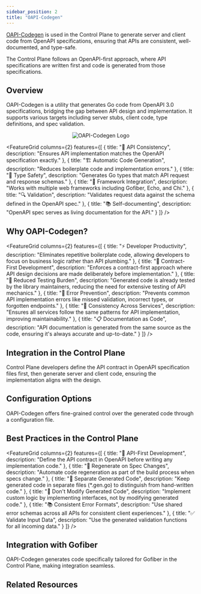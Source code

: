 ```yaml
---
sidebar_position: 2
title: "OAPI-Codegen"
---
```



<NoAutoTitle />

<PageHeader 
  title="OAPI-Codegen"
  description="OpenAPI code generation for Go API services"
/>

[OAPI-Codegen](https://github.com/deepmap/oapi-codegen) is used in the Control Plane to generate server and client code from OpenAPI specifications, ensuring that APIs are consistent, well-documented, and type-safe.

<InfoSection type="info" title="OpenAPI-driven development">
  The Control Plane follows an OpenAPI-first approach, where API specifications are written first and code is generated from those specifications.
</InfoSection>

## Overview

OAPI-Codegen is a utility that generates Go code from OpenAPI 3.0 specifications, bridging the gap between API design and implementation. It supports various targets including server stubs, client code, type definitions, and spec validation.

<div align="center">
  <img src="/controlplane/img/logos/oapi-codegen-logo.svg" alt="OAPI-Codegen Logo" style={{width: '250px', marginBottom: '2rem'}} />
</div>

<FeatureGrid columns={2} features={[
  {
    title: "🔄 API Consistency",
    description: "Ensures API implementation matches the OpenAPI specification exactly."
  },
  {
    title: "🏗️ Automatic Code Generation",
    description: "Reduces boilerplate code and implementation errors."
  },
  {
    title: "📝 Type Safety",
    description: "Generates Go types that match API request and response schemas."
  },
  {
    title: "🧩 Framework Integration",
    description: "Works with multiple web frameworks including Gofiber, Echo, and Chi."
  },
  {
    title: "🔍 Validation",
    description: "Validates request data against the schema defined in the OpenAPI spec."
  },
  {
    title: "📚 Self-documenting",
    description: "OpenAPI spec serves as living documentation for the API."
  }
]} />

## Why OAPI-Codegen?

<FeatureGrid columns={2} features={[
  {
    title: "⚡ Developer Productivity",
    description: "Eliminates repetitive boilerplate code, allowing developers to focus on business logic rather than API plumbing."
  },
  {
    title: "📝 Contract-First Development",
    description: "Enforces a contract-first approach where API design decisions are made deliberately before implementation."
  },
  {
    title: "🧪 Reduced Testing Burden",
    description: "Generated code is already tested by the library maintainers, reducing the need for extensive testing of API mechanics."
  },
  {
    title: "🚫 Error Prevention",
    description: "Prevents common API implementation errors like missed validation, incorrect types, or forgotten endpoints."
  },
  {
    title: "🔁 Consistency Across Services",
    description: "Ensures all services follow the same patterns for API implementation, improving maintainability."
  },
  {
    title: "📋 Documentation as Code",
    description: "API documentation is generated from the same source as the code, ensuring it's always accurate and up-to-date."
  }
]} />

## Integration in the Control Plane

<InfoSection type="tip" title="API-first development workflow">
  Control Plane developers define the API contract in OpenAPI specification files first, then generate server and client code, ensuring the implementation aligns with the design.
</InfoSection>

## Configuration Options

<InfoSection type="note" title="Code generation control">
  OAPI-Codegen offers fine-grained control over the generated code through a configuration file.
</InfoSection>

## Best Practices in the Control Plane

<FeatureGrid columns={2} features={[
  {
    title: "📜 API-First Development",
    description: "Define the API contract in OpenAPI before writing any implementation code."
  },
  {
    title: "🔄 Regenerate on Spec Changes",
    description: "Automate code regeneration as part of the build process when specs change."
  },
  {
    title: "🧩 Separate Generated Code",
    description: "Keep generated code in separate files (*.gen.go) to distinguish from hand-written code."
  },
  {
    title: "🚫 Don't Modify Generated Code",
    description: "Implement custom logic by implementing interfaces, not by modifying generated code."
  },
  {
    title: "📚 Consistent Error Formats",
    description: "Use shared error schemas across all APIs for consistent client experiences."
  },
  {
    title: "✅ Validate Input Data",
    description: "Use the generated validation functions for all incoming data."
  }
]} />

## Integration with Gofiber

<InfoSection type="note" title="Framework integration">
  OAPI-Codegen generates code specifically tailored for Gofiber in the Control Plane, making integration seamless.
</InfoSection>

## Related Resources

<CardGrid columns={2}>
  <FeatureCard
    title="OpenAPI Specification"
    description="The foundation of API design in the Control Plane."
    linkText="OpenAPI Docs"
    linkUrl="https://spec.openapis.org/oas/latest.html"
  />
  
  <FeatureCard
    title="Gofiber"
    description="The high-performance web framework used with OAPI-Codegen."
    linkText="View Gofiber"
    linkUrl="gofiber"
  />
  
  <FeatureCard
    title="Swagger UI"
    description="Interactive API documentation generated from OpenAPI specs."
    linkText="View Swagger"
    linkUrl="https://swagger.io/"
  />
  
  <FeatureCard
    title="API Design Patterns"
    description="Best practices for API design in the Control Plane."
    linkText="View API Patterns"
    linkUrl="https://developer.telekom.de/docs/src/api_standards_conventions/"
  />
</CardGrid>